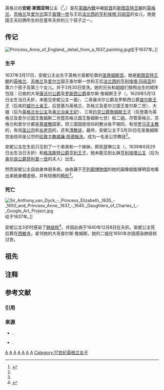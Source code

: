 {{noteTA
|G1 = Country
|G2=PoliticiansUK
|G3=UK Places
|G4=People
|1 = zh-cn:威斯敏斯特教堂; zh-tw:西敏寺; zh-hk:西敏寺; zh-sg:西敏寺;
|2 = zh-cn:威斯敏斯特; zh-tw:西敏; zh-hk:西敏; zh-sg:西敏;
}}
{{about|[[英格蘭君主列表|英格兰国王]][[查理一世_(英格蘭)|查理一世]]与妻子[[法兰西的亨利埃塔·玛丽亚|法兰西的亨利埃塔·玛丽亚]]之女安妮·斯图亚特|同名[[英国君主|英国女王]]|安妮 (英国女王)}}
{{Infobox royalty
| name            = 英格兰的安妮·斯图亚特公主<br /><small>{{lang|en|Princess Anne Stuart of England}}</small>
| house           = [[斯图亚特王朝|斯图亚特王朝]]
| image           = Princess Anne - NPG D26443.jpg
| caption         = 安妮公主的肖像（约绘于1639年）
| father          = [[查理一世_(英格蘭)|查理一世]]
| mother          = [[法兰西的亨利埃塔·玛丽亚|法兰西的亨利埃塔·玛丽亚]]
| birth_date      = {{birth date|1637|3|17|df=yes}}
| birth_place     = {{flag|Kingdom of England}}[[伦敦|伦敦]][[圣詹姆斯宫|圣詹姆斯宫]] 
| death_date      = {{Death date and age|1640|11|5|1637|3|17|df=yes}}
| death_place     = {{flag|Kingdom of England}}[[伦敦|伦敦]]{{link-en|里士满宫|Richmond Palace}}{{sfn|Weir|1996}}{{rp|253}}
| date of burial  = 1640年12月8日{{NoteTag|一些文献将安妮公主的死亡日期定于这一日，如：{{link-en|Chester, Joseph Lemuel|Joseph Lemuel Chester}} (editor) (1876). [http://www.archive.org/stream/marriagebaptism00chesgoog#page/n154/mode/2up ''The Marriage, Baptismal, and Burial Registers of the Collegiate Church or Abbey of St. Peter, Westminster'']. Page 134. London: Harleian Society.|name="死亡日期"}}
| place of burial = {{ENG}}伦敦[[西敏寺|西敏寺]]
|}}

英格兰的'''安妮·斯图亚特'''公主（{{lang-en|Princess '''Anne Stuart''' of England}}<ref name="britishmuseum">{{cite web |url = http://www.britishmuseum.org/research/search_the_collection_database/search_object_details.aspx?objectid=3449011&partid=1&searchText=Princess+Anne&fromADBC=ad&toADBC=ad&numpages=10&orig=%2fresearch%2fsearch_the_collection_database.aspx&currentPage=3 |title = The Effigies of Lady Anna | publisher=britishmuseum.org | work=The British Museum | date=c. 1640 | accessdate=March 3, 2012 |author=Anonymous }}</ref>，{{bd|1637年|3月17日|1640年|11月5日}}{{sfn|Weir|1996}}{{rp|253}}）是在[[英國內戰|英國內戰]]中被[[斩首|斩首]]的[[斯图亚特王朝|斯图亚特王朝]]的[[英格兰王国|英格兰]]、[[苏格兰王国|苏格兰]]及[[愛爾蘭王國|爱尔兰]]国王[[查理一世_(英格蘭)|查理一世]]与王后[[法兰西的亨利埃塔·玛丽亚|法兰西的亨利埃塔·玛丽亚]]的女儿，她是国王夫妇俩所生的在童年夭折的三个孩子之一。

==传记==
[[File:Princess_Anne_of_England,_detail_from_a_1637_painting.jpg|left]]绘于1637年。]]
=== 生平 ===
1637年3月17日，安妮公主出生于英格兰首都伦敦的[[圣詹姆斯宫|圣詹姆斯宫]]，她是[[斯图亚特王朝|斯图亚特王朝]]的[[英格兰王国|英格兰]]、[[苏格兰王国|苏格兰]]及[[爱尔兰王国|爱尔兰]]国王查尔斯一世和王后[[法兰西的亨利埃塔·玛丽亚|法兰西的亨利埃塔·玛丽亚]]的第六个孩子及第三个女儿{{sfn|Weir|1996}}{{rp|253}}。并于3月30日受洗。她的兄长和姐姐们按照出生的顺序包括：已故的大哥[[康沃尔公爵|康沃尔公爵]]及[[罗斯西公爵|罗斯西公爵]]查尔斯·詹姆斯王子（{{lang-en|Prince Charles James}}，1629年5月13日出生当日夭折，未能见安妮公主一面）、二哥康沃尔公爵及罗斯西公爵[[查尔斯二世|查尔斯王子]]（后来的[[威尔士亲王|威尔士亲王]]，后登基为英格兰、苏格兰及爱尔兰国王查尔斯二世）、大姐{{link-en|玛丽·亨利埃塔·斯图亚特|Mary, Princess Royal and Princess of Orange|玛丽·亨利埃塔公主}}（后为[[长公主_(英国)|英格兰长公主]]及[[奥兰治亲王妃|奥兰治亲王妃]]）、三哥[[约克公爵|约克公爵]][[詹姆斯二世_(英格兰)|詹姆斯王子]]（后登基为英格兰及爱尔兰国王詹姆斯二世暨苏格兰国王詹姆斯七世）和二姐{{link-en|伊丽莎白·斯图亚特 (查理一世女)|Elizabeth Stuart, daughter of Charles I|伊丽莎白公主}}{{sfn|Weir|1996}}{{rp|252–254}}。尽管英格兰、苏格兰和爱尔兰都是[[基督教|基督教]]国家，但三国国民信仰的教派各不相同，有信[[罗马天主教|罗马天主教]]的，有信[[圣公宗|圣公宗]]和[[长老宗|长老宗]]的，还有[[清教徒|清教徒]]。最终，安妮公主于3月30日在圣詹姆斯宫由信仰圣公宗的[[伦敦主教|伦敦主教]][[威廉·劳德|威廉·劳德]][[洗礼|施洗]]，成为一名圣公宗教徒<ref name="britishmuseum" />{{NoteTag|He also baptised all of her siblings.}}。

安妮公主在生前只见到了一个弟弟和一个妹妹，即凯瑟琳公主（{{lang-en|Princess Catherine}}，1639年6月29日出生当日夭折）和[[亨利·斯图亚特_(格洛斯特公爵)|格洛斯特公爵亨利王子]]，她未能见到幺妹[[英格兰的亨利埃塔|亨利埃塔公主]]（后为[[奥尔良公爵|奥尔良公爵]][[菲利普一世_(奥尔良)|菲利普一世]]的夫人）出生{{sfn|Weir|1996}}{{rp|252–254}}。

然而安妮公主自幼身体弱多病，由收藏于[[不列颠博物馆|不列颠博物馆]]的她的画像就能够明显地看出来她身體虚弱，并有轻微的[[畸形|畸形]]<ref name="britishmuseum" />。

=== 死亡 ===
[[File:Sir_Anthony_van_Dyck_-_Princess_Elizabeth,_1635_-_1650_and_Princess_Anne,_1637_-_1640._Daughters_of_Charles_I_-_Google_Art_Project.jpg|thumbnail]]绘于1637年。]]

安妮公主3岁时感染了[[肺结核|肺结核]]<ref>{{cite web |url = http://www.nationalgalleries.org/object/PG 3010 |title = Princess Elizabeth, 1635 - 1650 and Princess Anne, 1637 - 1640. Daughters of Charles I |publisher = nationalgalleries.org |work = National Galleries of Scotland |accessdate = March 3, 2012 |archive-date = 2021-03-05 |archive-url = https://web.archive.org/web/20210305105650/https://www.nationalgalleries.org/object/PG |dead-url = no }}</ref>，并因此病于1640年12月8日{{NoteTag|name="死亡日期"}}在{{link-en|里士满宫|Richmond Palace}}夭折。安妮公主死后葬在[[西敏寺|西敏寺]]，紧邻她的大哥查尔斯·詹姆斯{{sfn|Weir|1996}}{{rp|253}}。她的二姐{{link-en|伊丽莎白·斯图亚特 (查理一世女)|Elizabeth Stuart, daughter of Charles I|伊丽莎白公主}}在1650年亦因感染肺结核过世{{sfn|Weir|1996}}{{rp|252–254}}。

==祖先==
{{Ahnentafel top|先祖}}<center>
{{ahnentafel-compact5
| style = font-size: 85%; 
|boxstyle_1=background-color: #ddf;
|boxstyle_2=background-color: #fdd;
|boxstyle_3=background-color: #ffc;
|boxstyle_4=background-color: #dfd;
|boxstyle_5=background-color: #9fe;
|1='''英格兰公主安妮·斯图亚特'''
|2='''父：'''英格兰、爱尔兰及苏格兰国王[[查理一世_(英格兰)|查理一世]]
|3='''母：'''英格兰、爱尔兰及苏格兰王后[[法兰西的亨利埃塔·玛丽亚|亨利埃塔·玛丽亚]]
|4='''祖父：'''[[詹姆斯一世_(英格兰)|英格兰及爱尔兰国王詹姆斯一世暨苏格兰国王詹姆斯六世]]
|5='''祖母：'''英格兰、爱尔兰及苏格兰王后[[丹麥的安妮|安妮]]
|6='''外祖父：'''[[法国国王|法国国王]][[亨利四世_(法兰西)|亨利四世]]
|7='''外祖母：'''法国王后[[玛丽·德·美第奇|玛丽·德美第奇]]
|8='''曾祖父：'''苏格兰王夫{{link-en|亨利·斯图亚特 (苏格兰王夫)|Henry Stuart, Lord Darnley|亨利·斯图亚特}}{{sfn|Louda|Maclagan|1999}}{{rp|27}}
|9='''曾祖母：'''苏格兰女王[[玛丽一世_(苏格兰)|玛丽·斯图亚特]]{{sfn|Louda|Maclagan|1999}}{{rp|27}}
|10='''外曾祖父：'''[[丹麦国王|丹麦国王]][[弗雷德里克二世|弗雷德里克二世]]{{sfn|Louda|Maclagan|1999}}{{rp|50}}
|11='''外曾祖母：'''丹麦王后[[梅克伦堡-居斯特罗的索菲|索菲]]{{sfn|Louda|Maclagan|1999}}{{rp|50}}
|12='''外曾祖父：'''纳瓦拉王夫[[纳瓦拉王夫安托万|安托万·德波旁]]{{sfn|Louda|Maclagan|1999}}{{rp|140}}
|13='''外曾祖母：'''[[纳瓦拉王国|纳瓦拉]]女王[[胡安娜三世|胡安娜三世]]{{sfn|Louda|Maclagan|1999}}{{rp|140}}
|14='''外曾祖父：'''[[托斯卡纳大公|托斯卡纳大公]][[弗朗切斯科一世·德·美第奇|弗朗切斯科一世]]{{sfn|Louda|Maclagan|1999}}{{rp|140}}
|15='''外曾祖母：'''托斯卡纳大公夫人{{link-de|奥地利公主及托斯卡纳大公夫人乔安娜|Johanna von Österreich|约翰娜·冯·奥地利}}{{sfn|Louda|Maclagan|1999}}{{rp|140}}
|16='''高祖父：'''第四代{{link-en|伦诺克斯伯爵|Earl of Lennox}}[[第四代伦诺克斯伯爵马修·斯图亚特|马修·斯图亚特]]
|17='''高祖母：'''伦诺克斯伯爵夫人[[玛格丽特·道格拉斯|玛格丽特·道格拉斯·斯图亚特]]
|18='''外高祖父：'''苏格兰国王[[詹姆斯五世_(苏格兰)|詹姆斯五世]]
|19='''外高祖母：'''苏格兰王后[[玛丽·德·吉斯|玛丽·德吉斯]]
|20='''外高祖父：'''丹麦国王[[克里斯蒂安三世|克里斯蒂安三世]]
|21='''外高祖母：'''丹麦王后{{link-da|萨克森-劳恩堡的多萝西娅|Dorothea von Sachsen-Lauenburg (1511–1571)|多萝西娅·冯·萨克森-劳恩堡}}
|22='''外高祖父：'''[[梅克伦堡公爵|梅克伦堡公爵]]{{link-de|梅克伦堡公爵乌尔里希|Ulrich (Mecklenburg)|乌尔里希}}
|23='''外高祖母：'''梅克伦堡公爵夫人{{link-da|丹麦公主及梅克伦堡公爵夫人伊丽莎白|Elisabeth von Dänemark und Norwegen|伊丽莎白}}
|24='''外高祖父：'''[[旺多姆公爵|旺多姆公爵]][[夏尔四世_(旺多姆公爵)|夏尔四世]]
|25='''外高祖母：'''旺多姆公爵夫人{{link-fr|弗朗索瓦丝·德阿朗松|Françoise d'Alençon}}
|26='''外高祖父：'''纳瓦拉国王[[恩里克二世_(纳瓦拉)|恩里克二世]]
|27='''外高祖母：'''纳瓦拉王后[[玛格丽特·德·那瓦尔|玛格丽特·德那瓦尔]]
|28='''外高祖父：'''托斯卡纳大公[[科西莫一世_(托斯卡纳)|科西莫一世]]
|29='''外高祖母：'''托斯卡纳大公夫人{{link-es|托莱多的埃莉诺|Leonor de Toledo|埃莉诺·德托莱多}}
|30='''外高祖父：'''[[神圣罗马皇帝|神圣罗马皇帝]][[斐迪南一世_(神圣罗马帝国)|斐迪南一世]]
|31='''外高祖母：'''神圣罗马皇后{{link-de|波希米亚和匈牙利的安娜|Anna von Böhmen und Ungarn|安娜·冯·波西米亚与匈牙利}}
}}</center>
{{ahnentafel bottom}}

== 注释 ==
{{NoteFoot}}

== 参考文献 ==
=== 引用 ===
{{Reflist}}

=== 来源 ===
{{refbegin}}
* {{citation |last=Louda |first=Jiří|last2=Maclagan|first2=Michael|year=1999|origyear=1981|title=Lines of Succession: Heraldry of the Royal Families of Europe |edition=2nd|location=London|publisher=Little, Brown |ISBN = 978-0-316-84820-6 }}.
* {{citation |last=Weir |first=Alison |year=1996 |title=Britain's Royal Families: A Complete Genealogy|edition=Revised|publisher=Pimlico|location=London |ISBN = 978-0-7126-7448-5 }}.
{{refend}}

[[Category:英格兰君主女儿|A]]
[[Category:英国公主|A]]
[[Category:斯图亚特王朝|A]]
[[Category:法国裔英格兰人|A]]
[[Category:英格蘭聖公宗教徒|A]]
[[Category:皇室儿童|A]]
[[Category:儿童死者|A]]
[[Category:17世纪英格兰女子|Category:17世纪英格兰女子]]